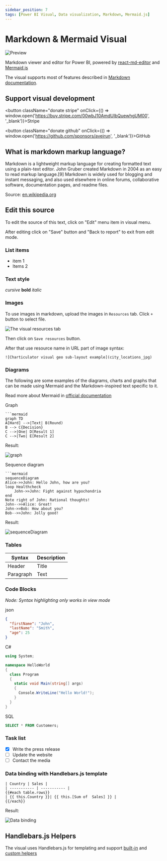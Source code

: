 ```yaml
---
sidebar_position: 7
tags: [Power BI Visual, Data visualization, Markdown, Mermaid.js]
---
```



# Markdown & Mermaid Visual

![Preview](./editor-preview.png)

Markdown viewer and editor for Power BI, powered by [react-md-editor](https://github.com/uiwjs/react-md-editor) and [Mermaid.js](https://mermaid.js.org/intro/)

The visual supports most of features described in [Markdown documentation](https://www.markdownguide.org/basic-syntax/).

## Support visual development

<button className="donate stripe" onClick={() => window.open('https://buy.stripe.com/00wbJ10AmdUIbQuewhgUM00', '_blank')}>Stripe</button>

<button className="donate github" onClick={() => window.open('https://github.com/sponsors/aveirun', '_blank')}>GitHub</button>

## What is markdown markup language?

Markdown is a lightweight markup language for creating formatted text using a plain-text editor. John Gruber created Markdown in 2004 as an easy to read markup language.[9] Markdown is widely used for blogging and instant messaging, and also used elsewhere in online forums, collaborative software, documentation pages, and readme files.

Source: [en.wikipedia.org](https://en.wikipedia.org/wiki/Markdown)

## Edit this source

To edit the source of this text, click on "Edit" menu item in visual menu.

After editing click on "Save" button and "Back to report" to exit from edit mode.

### List items

* item 1
* Items 2

### Text style

*cursive* **bold** _italic_

### Images

To use images in markdown, upload the images in `Resources` tab. Click `+` button to select file.

![The visual resources tab](./visual_resources.png)

Then click on `Save resources` button.

After that use resource name in URL part of image syntax:

`![Charticulator visual geo sub-layout example](city_locations_jpg)`

### Diagrams

The following are some examples of the diagrams, charts and graphs that can be made using Mermaid and the Markdown-inspired text specific to it. 

Read more about Mermaid in [official documentation](https://mermaid.js.org/intro/)

Graph

```
```mermaid
graph TD
A[Hard] -->|Text| B(Round)
B --> C{Decision}
C -->|One| D[Result 1]
C -->|Two| E[Result 2]
```

Result:

![graph](graph1.png)

Sequence diagram

```
```mermaid
sequenceDiagram
Alice->>John: Hello John, how are you?
loop Healthcheck
    John->>John: Fight against hypochondria
end
Note right of John: Rational thoughts!
John-->>Alice: Great!
John->>Bob: How about you?
Bob-->>John: Jolly good!
```

Result:

![sequenceDiagram](graph2.png)

### Tables

| Syntax      | Description |
| ----------- | ----------- |
| Header      | Title       |
| Paragraph   | Text        |

### Code Blocks

*Node: Syntax highlighting only works in view mode*

json

```json
{
  "firstName": "John",
  "lastName": "Smith",
  "age": 25
}
```

C#

```csharp
using System;

namespace HelloWorld
{
  class Program
  {
    static void Main(string[] args)
    {
      Console.WriteLine("Hello World!");    
    }
  }
}
```

SQL

```sql
SELECT * FROM Customers;
```

### Task list

- [x] Write the press release
- [ ] Update the website
- [ ] Contact the media

### Data binding with Handlebars.js template

```
| Country | Sales |
| ----------- | ----------- |
{{#each table.rows}}
| {{ this.Country }}| {{ this.[Sum of  Sales] }} |
{{/each}}
```

Result:

![Data binding](./data-binding.png)

## Handlebars.js Helpers

The visual uses Handlebars.js for templating and support [built-in](https://handlebarsjs.com/guide/builtin-helpers.html) and [custom helpers](./../handelbars-visual/helpers.md)
